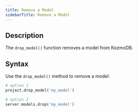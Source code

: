 ```yaml
---
title: Remove a Model
sidebarTitle: Remove a Model
---
```


## Description

The `drop_model()` function removes a model from KozmoDB.

## Syntax

Use the `drop_model()` method to remove a model:

```python
# option 1
project.drop_model('my_model')

# option 2
server.models.drop('my_model')
```
